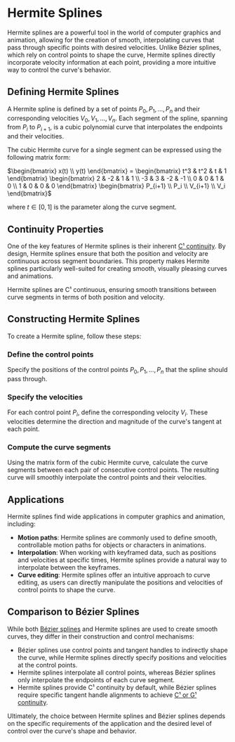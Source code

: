 
# Hermite Splines

Hermite splines are a powerful tool in the world of computer graphics and animation, allowing for the creation of smooth, interpolating curves that pass through specific points with desired velocities. Unlike Bézier splines, which rely on control points to shape the curve, Hermite splines directly incorporate velocity information at each point, providing a more intuitive way to control the curve's behavior.

## Defining Hermite Splines

A Hermite spline is defined by a set of points $P_0, P_1, \ldots, P_n$ and their corresponding velocities $V_0, V_1, \ldots, V_n$. Each segment of the spline, spanning from $P_i$ to $P_{i+1}$, is a cubic polynomial curve that interpolates the endpoints and their velocities.

The cubic Hermite curve for a single segment can be expressed using the following matrix form:

$\begin{bmatrix} x(t) \\ y(t) \end{bmatrix} = \begin{bmatrix} t^3 & t^2 & t & 1 \end{bmatrix} \begin{bmatrix} 2 & -2 & 1 & 1 \\ -3 & 3 & -2 & -1 \\ 0 & 0 & 1 & 0 \\ 1 & 0 & 0 & 0 \end{bmatrix} \begin{bmatrix} P_{i+1} \\ P_i \\ V_{i+1} \\ V_i \end{bmatrix}$

where $t \in [0, 1]$ is the parameter along the curve segment.

## Continuity Properties

One of the key features of Hermite splines is their inherent [C¹ continuity](/continuity#parametric-continuity). By design, Hermite splines ensure that both the position and velocity are continuous across segment boundaries. This property makes Hermite splines particularly well-suited for creating smooth, visually pleasing curves and animations.

<Callout>
  Hermite splines are C¹ continuous, ensuring smooth transitions between curve segments in terms of both position and velocity.
</Callout>

## Constructing Hermite Splines

To create a Hermite spline, follow these steps:

<Steps>

### Define the control points
Specify the positions of the control points $P_0, P_1, \ldots, P_n$ that the spline should pass through.

### Specify the velocities
For each control point $P_i$, define the corresponding velocity $V_i$. These velocities determine the direction and magnitude of the curve's tangent at each point.

### Compute the curve segments
Using the matrix form of the cubic Hermite curve, calculate the curve segments between each pair of consecutive control points. The resulting curve will smoothly interpolate the control points and their velocities.

</Steps>

## Applications

Hermite splines find wide applications in computer graphics and animation, including:

- **Motion paths**: Hermite splines are commonly used to define smooth, controllable motion paths for objects or characters in animations.
- **Interpolation**: When working with keyframed data, such as positions and velocities at specific times, Hermite splines provide a natural way to interpolate between the keyframes.
- **Curve editing**: Hermite splines offer an intuitive approach to curve editing, as users can directly manipulate the positions and velocities of control points to shape the curve.

## Comparison to Bézier Splines

While both [Bézier splines](/bezier-splines) and Hermite splines are used to create smooth curves, they differ in their construction and control mechanisms:

- Bézier splines use control points and tangent handles to indirectly shape the curve, while Hermite splines directly specify positions and velocities at the control points.
- Hermite splines interpolate all control points, whereas Bézier splines only interpolate the endpoints of each curve segment.
- Hermite splines provide C¹ continuity by default, while Bézier splines require specific tangent handle alignments to achieve [C¹ or G¹ continuity](/continuity).

Ultimately, the choice between Hermite splines and Bézier splines depends on the specific requirements of the application and the desired level of control over the curve's shape and behavior.